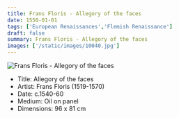 ```yaml
---
title: Frans Floris - Allegory of the faces
date: 1550-01-01
tags: ['European Renaissances','Flemish Renaissance']
draft: false
summary: Frans Floris - Allegory of the faces
images: ['/static/images/10040.jpg']
---
```


![Frans Floris - Allegory of the faces](/static/images/10040.jpg)

* Title: Allegory of the faces
* Artist: Frans Floris (1519-1570)
* Date: c.1540-60
* Medium: Oil on panel
* Dimensions: 96 x 81 cm


